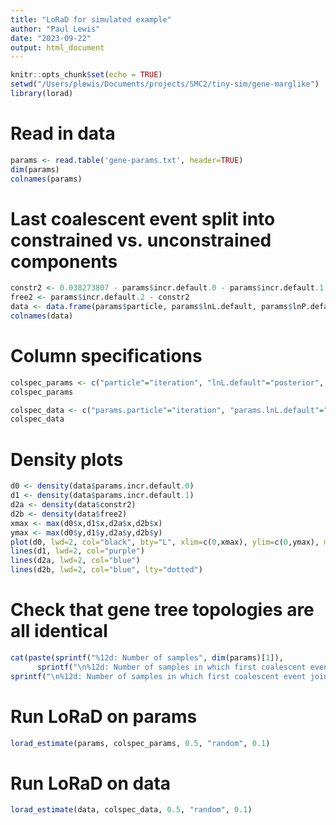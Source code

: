 ```yaml
---
title: "LoRaD for simulated example"
author: "Paul Lewis"
date: "2023-09-22"
output: html_document
---
```


```r
knitr::opts_chunk$set(echo = TRUE)
setwd("/Users/plewis/Documents/projects/SMC2/tiny-sim/gene-marglike")
library(lorad)
```

# Read in data

```r
params <- read.table('gene-params.txt', header=TRUE)
dim(params)
colnames(params)
```

# Last coalescent event split into constrained vs. unconstrained components

```r
constr2 <- 0.038273807 - params$incr.default.0 - params$incr.default.1
free2 <- params$incr.default.2 - constr2
data <- data.frame(params$particle, params$lnL.default, params$lnP.default, params$incr.default.0, params$incr.default.1, params$incr.default.2, constr2, free2)
colnames(data)
```


# Column specifications

```r
colspec_params <- c("particle"="iteration", "lnL.default"="posterior", "lnP.default"="posterior", "incr.default.0"="nonnegative", "incr.default.1"="nonnegative", "incr.default.2"="nonnegative", "split.default.0"="ignore", "split.default.1"="ignore", "split.default.2"="ignore")
colspec_params
```
```r
colspec_data <- c("params.particle"="iteration", "params.lnL.default"="posterior", "params.lnP.default"="posterior", "params.incr.default.0"="nonnegative", "params.incr.default.1"="nonnegative", "params.incr.default.2"="ignore", "constr2"="ignore", "free2"="nonnegative")
colspec_data
```

# Density plots

```r
d0 <- density(data$params.incr.default.0)
d1 <- density(data$params.incr.default.1)
d2a <- density(data$constr2)
d2b <- density(data$free2)
xmax <- max(d0$x,d1$x,d2a$x,d2b$x)
ymax <- max(d0$y,d1$y,d2a$y,d2b$y)
plot(d0, lwd=2, col="black", bty="L", xlim=c(0,xmax), ylim=c(0,ymax), main="Densities for increment parameters")
lines(d1, lwd=2, col="purple")
lines(d2a, lwd=2, col="blue")
lines(d2b, lwd=2, col="blue", lty="dotted")
```

# Check that gene tree topologies are all identical

```r
cat(paste(sprintf("%12d: Number of samples", dim(params)[1]),
      sprintf("\n%12d: Number of samples in which first coalescent event joins the two samples from species B",sum(ifelse(params$split.default.0 == "--**",1,0))),
sprintf("\n%12d: Number of samples in which first coalescent event joins the two samples from species A",sum(ifelse(params$split.default.1 == "**--",1,0)))))
```
# Run LoRaD on params

```r
lorad_estimate(params, colspec_params, 0.5, "random", 0.1)
```

# Run LoRaD on data

```r
lorad_estimate(data, colspec_data, 0.5, "random", 0.1)
```
